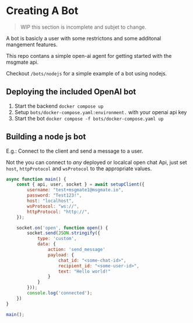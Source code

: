 # Creating A Bot

> WIP this section is incomplete and subjet to change.

A bot is basicly a user with some restrictons and some additonal mangement features.

This repo contans a simple open-ai agent for getting started with the msgmate api.

Checkout `/bots/nodejs` for a simple example of a bot using nodejs.

## Deploying the included OpenAI bot

1. Start the backend `docker compose up`
2. Setup `bots/docker-compose.yaml:environment.` with your openai api key
3. Start the bot `docker compose -f bots/docker-compose.yaml up`


## Building a node js bot

E.g.: Connect to the client and send a message to a user.

Not the you can connect to *any* deployed or localcal open chat Api, just set `host`, `httpProtocol` and `wsProtocol` to the appropriate values.

```javascript
async function main() {
    const { api, user, socket } = await setupClient({
        username: "test+msgmate1@msgmate.io",
        password: "Test123!",
        host: "localhost",
        wsProtocol: "ws://",
        httpProtocol: "http://",
    });

    socket.on('open', function open() {
        socket.send(JSON.stringify({
            type: 'custom',
            data: {
                action: 'send_message'
                payload: {
                    chat_id: "<some-chat-id>",
                    recipient_id: "<some-user-id>",
                    text: "Hello world!"
                }
            }
        }));
        console.log('connected');
    })
}

main();
```
